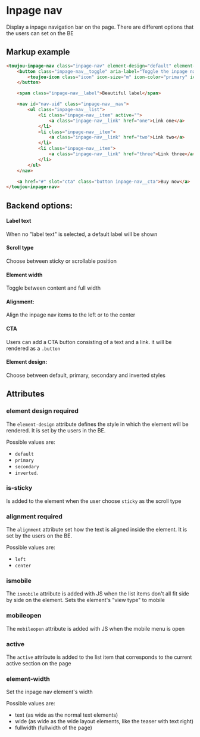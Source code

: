 # Inpage nav

Display a inpage navigation bar on the page. There are different options that the users can set on the BE

## Markup example
```html
<toujou-inpage-nav class="inpage-nav" element-design="default" element-width="wide">
    <button class="inpage-nav__toggle" aria-label="Toggle the inpage navigation" aria-expanded="false" aria-hidden="false" aria-controls="nav-uid">
        <toujou-icon class="icon" icon-size="m" icon-color="primary" icon-name="chevron-down"></toujou-icon>
    </button>

    <span class="inpage-nav__label">Beautiful label</span>

    <nav id="nav-uid" class="inpage-nav__nav">
        <ul class="inpage-nav__list">
            <li class="inpage-nav__item" active="">
                <a class="inpage-nav__link" href="one">Link one</a>
            </li>
            <li class="inpage-nav__item">
                <a class="inpage-nav__link" href="two">Link two</a>
            </li>
            <li class="inpage-nav__item">
                <a class="inpage-nav__link" href="three">Link three</a>
            </li>
        </ul>
    </nav>

    <a href="#" slot="cta" class="button inpage-nav__cta">Buy now</a>
</toujou-inpage-nav>
```

## Backend options:

#### Label text
When no "label text" is selected, a default label will be shown

#### Scroll type
Choose between sticky or scrollable position

#### Element width
Toggle between content and full width

#### Alignment:
Align the inpage nav items to the left or to the center

#### CTA
Users can add a CTA button consisting of a text and a link. it will be rendered as a `.button`

#### Element design:
Choose between default, primary, secondary and inverted styles

## Attributes

### element design <toujou-chip class="chip" chip-bg-color="warning">required</toujou-chip>
The `element-design` attribute defines the style in which the element will be rendered. It is set by the users in the BE.

Possible values are:
- `default`
- `primary`
- `secondary`
- `inverted`.

### is-sticky
Is added to the element when the user choose `sticky` as the scroll type

### alignment <toujou-chip class="chip" chip-bg-color="warning">required</toujou-chip>
The `alignment` attribute set how the text is aligned inside the element. It is set by the users on the BE.

Possible values are:
- `left`
- `center`

### ismobile
The `ismobile` attribute is added with JS when the list items don't all fit side by side on the element. Sets the element's "view type" to mobile

### mobileopen
The `mobileopen` attribute is added with JS when the mobile menu is open

### active
The `active` attribute is added to the list item that corresponds to the current active section on the page

### element-width
Set the inpage nav element's width

Possible values are:
- text (as wide as the normal text elements)
- wide (as wide as the wide layout elements, like the teaser with text right)
- fullwidth (fullwidth of the page)
